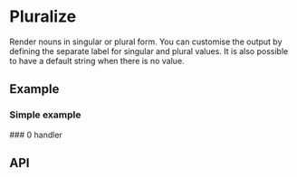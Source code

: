 
<Meta title="Docs/Components/Data/Pluralize" />

# Pluralize
Render nouns in singular or plural form. You can customise the output by defining the separate label for singular and plural values.
It is also possible to have a default string when there is no value.

## Example
### Simple example
<Canvas sourceState="shown" of={PluralizeStories.Simple}/>
### 0 handler
<Canvas sourceState="shown" of={PluralizeStories.ZeroCount}/>


## API
<ArgsTable of={Pluralize} />
